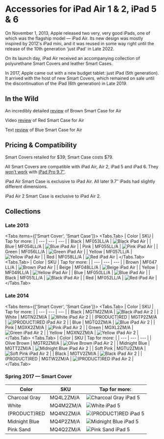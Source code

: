 
# Accessories for iPad Air 1 & 2, iPad 5 & 6

On November 1, 2013, Apple released two very, very good iPads, one of which was the flagship model — iPad Air.
Its new design was mostly inspired by 2012's iPad mini, and it was reused in some way right until the release of the 10th generation 'just iPad' in Late 2022.

On its launch day, iPad Air received an accompanying collection of polyurethane Smart Covers and leather Smart Cases.

In 2017, Apple came out with a new budget tablet: just iPad (5th generation). It arrived with the host of new Smart Covers, which remained on sale until the discontinuation of the iPad (6th generation) in Late 2019.

## In the Wild

An incredibly detailed [review](https://gadgetmac.com/reviews/apple-ipad-air-smart-case-review.html) of Brown Smart Case for Air

Video [review](https://youtu.be/yZ1oOarWv9s) of Red Smart Case for Air

Text [review](https://www.imore.com/ipad-air-smart-case-review) of Blue Smart Case for Air

## Pricing & Compatibility

Smart Covers retailed for \$39; Smart Case costs \$79.

All Smart Covers are compatible with iPad Air, Air 2, iPad 5 and iPad 6. They [won't work](https://www.businessinsider.com/old-apple-smart-covers-wont-work-with-new-ipads-because-of-magnets-2016-4) with [iPad Pro 9.7″](/ipad_pro97).

iPad Air Smart Case is exclusive to iPad Air. All later 9.7″ iPads had slightly different dimensions.

iPad Air 2 Smart Case is exclusive to iPad Air 2.

## Collections

### Late 2013

<Tabs items={['Smart Cover', 'Smart Case']}>
  <Tabs.Tab>
| Color | SKU | Tap for more: |
| --- | --- | --- |
| Black | MF053<wbr/>LL/A | <Link href="/pre-liquid-ipad/ipad-air/MF053"><img src="https://cloudfront.everycase.org/everypreview/MF053.webp" alt="Black iPad Air"/></Link> |
| Blue | MF054<wbr/>LL/A | <Link href="/pre-liquid-ipad/ipad-air/MF054"><img src="https://cloudfront.everycase.org/everypreview/MF054.webp" alt="Blue iPad Air"/></Link> |
| Pink | MF055<wbr/>LL/A | <Link href="/pre-liquid-ipad/ipad-air/MF055"><img src="https://cloudfront.everycase.org/everypreview/MF055.webp" alt="Pink iPad Air"/></Link> |
| Green | MF056<wbr/>LL/A | <Link href="/pre-liquid-ipad/ipad-air/MF056"><img src="https://cloudfront.everycase.org/everypreview/MF056.webp" alt="Green iPad Air"/></Link> |
| Yellow | MF057<wbr/>LL/A | <Link href="/pre-liquid-ipad/ipad-air/MF057"><img src="https://cloudfront.everycase.org/everypreview/MF057.webp" alt="Yellow iPad Air"/></Link> |
| Red | MF058<wbr/>LL/A | <Link href="/pre-liquid-ipad/ipad-air/MF058"><img src="https://cloudfront.everycase.org/everypreview/MF058.webp" alt="Red iPad Air"/></Link> |
  </Tabs.Tab>
  <Tabs.Tab>
| Color | SKU | Tap for more: |
| --- | --- | --- |
| Brown | MF047<wbr/>LL/A | <Link href="/pre-liquid-ipad/ipad-air/MF047"><img src="https://cloudfront.everycase.org/everypreview/MF047.webp" alt="Brown iPad Air"/></Link> |
| Beige | MF048<wbr/>LL/A | <Link href="/pre-liquid-ipad/ipad-air/MF048"><img src="https://cloudfront.everycase.org/everypreview/MF048.webp" alt="Beige iPad Air"/></Link> |
| Yellow | MF049<wbr/>LL/A | <Link href="/pre-liquid-ipad/ipad-air/MF049"><img src="https://cloudfront.everycase.org/everypreview/MF049.webp" alt="Yellow iPad Air"/></Link> |
| Blue | MF050<wbr/>LL/A | <Link href="/pre-liquid-ipad/ipad-air/MF050"><img src="https://cloudfront.everycase.org/everypreview/MF050.webp" alt="Blue iPad Air"/></Link> |
| Black | MF051<wbr/>LL/A | <Link href="/pre-liquid-ipad/ipad-air/MF051"><img src="https://cloudfront.everycase.org/everypreview/MF051.webp" alt="Black iPad Air"/></Link> |
| Red | MF052<wbr/>LL/A | <Link href="/pre-liquid-ipad/ipad-air/MF052"><img src="https://cloudfront.everycase.org/everypreview/MF052.webp" alt="Red iPad Air"/></Link> |
  </Tabs.Tab>
</Tabs>

### Late 2014

<Tabs items={['Smart Cover', 'Smart Case']}>
  <Tabs.Tab>
| Color | SKU | Tap for more: |
| --- | --- | --- |
| Black | MGTM2<wbr/>ZM/A | <Link href="/pre-liquid-ipad/ipad-air/MGTM2"><img src="https://cloudfront.everycase.org/everypreview/MGTM2.webp" alt="Black iPad Air 2"/></Link> |
| White | MGTN2<wbr/>ZM/A | <Link href="/pre-liquid-ipad/ipad-air/MGTN2"><img src="https://cloudfront.everycase.org/everypreview/MGTN2.webp" alt="White iPad Air 2"/></Link> |
| (PRODUCT)RED | MGTP2<wbr/>ZM/A | <Link href="/pre-liquid-ipad/ipad-air/MGTP2"><img src="https://cloudfront.everycase.org/everypreview/MGTP2.webp" alt="(PRODUCT)RED iPad Air 2"/></Link> |
| Blue | MGTQ2<wbr/>ZM/A | <Link href="/pre-liquid-ipad/ipad-air/MGTQ2"><img src="https://cloudfront.everycase.org/everypreview/MGTQ2.webp" alt="Blue iPad Air 2"/></Link> |
| Pink | MGXK2<wbr/>ZM/A | <Link href="/pre-liquid-ipad/ipad-air/MGXK2"><img src="https://cloudfront.everycase.org/everypreview/MGXK2.webp" alt="Pink iPad Air 2"/></Link> |
| Green | MGXL2<wbr/>ZM/A | <Link href="/pre-liquid-ipad/ipad-air/MGXL2"><img src="https://cloudfront.everycase.org/everypreview/MGXL2.webp" alt="Green iPad Air 2"/></Link> |
| Yellow | MGXN2<wbr/>ZM/A | <Link href="/pre-liquid-ipad/ipad-air/MGXN2"><img src="https://cloudfront.everycase.org/everypreview/MGXN2.webp" alt="Yellow iPad Air 2"/></Link> |
  </Tabs.Tab>
  <Tabs.Tab>
| Color | SKU | Tap for more: |
| --- | --- | --- |
| Olive Brown | MGTR2<wbr/>ZM/A | <Link href="/pre-liquid-ipad/ipad-air/MGTR2"><img src="https://cloudfront.everycase.org/everypreview/MGTR2.webp" alt="Olive Brown iPad Air 2"/></Link> |
| Midnight Blue | MGTT2<wbr/>ZM/A | <Link href="/pre-liquid-ipad/ipad-air/MGTT2"><img src="https://cloudfront.everycase.org/everypreview/MGTT2.webp" alt="Midnight Blue iPad Air 2"/></Link> |
| Soft Pink | MGTU2<wbr/>ZM/A | <Link href="/pre-liquid-ipad/ipad-air/MGTU2"><img src="https://cloudfront.everycase.org/everypreview/MGTU2.webp" alt="Soft Pink iPad Air 2"/></Link> |
| Black | MGTV2<wbr/>ZM/A | <Link href="/pre-liquid-ipad/ipad-air/MGTV2"><img src="https://cloudfront.everycase.org/everypreview/MGTV2.webp" alt="Black iPad Air 2"/></Link> |
| (PRODUCT)RED | MGTW2<wbr/>ZM/A | <Link href="/pre-liquid-ipad/ipad-air/MGTW2"><img src="https://cloudfront.everycase.org/everypreview/MGTW2.webp" alt="(PRODUCT)RED iPad Air 2"/></Link> |
  </Tabs.Tab>
</Tabs>

### Spring 2017 — Smart Cover

| Color | SKU | Tap for more: |
| --- | --- | --- |
| Charcoal Gray | MQ4L2<wbr/>ZM/A | <Link href="/pre-liquid-ipad/ipad-air/MQ4L2"><img src="https://cloudfront.everycase.org/everypreview/MQ4L2_AV1_SILVER.webp" alt="Charcoal Gray iPad 5"/></Link> |
| White | MQ4M2<wbr/>ZM/A | <Link href="/pre-liquid-ipad/ipad-air/MQ4M2"><img src="https://cloudfront.everycase.org/everypreview/MQ4M2_AV1_SILVER.webp" alt="White iPad 5"/></Link> |
| (PRODUCT)RED | MQ4N2<wbr/>ZM/A | <Link href="/pre-liquid-ipad/ipad-air/MQ4N2"><img src="https://cloudfront.everycase.org/everypreview/MQ4N2_AV1_SILVER.webp" alt="(PRODUCT)RED iPad 5"/></Link> |
| Midnight Blue | MQ4P2<wbr/>ZM/A | <Link href="/pre-liquid-ipad/ipad-air/MQ4P2"><img src="https://cloudfront.everycase.org/everypreview/MQ4P2_AV1_SILVER.webp" alt="Midnight Blue iPad 5"/></Link> |
| Pink Sand | MQ4Q2<wbr/>ZM/A | <Link href="/pre-liquid-ipad/ipad-air/MQ4Q2"><img src="https://cloudfront.everycase.org/everypreview/MQ4Q2_AV1_SILVER.webp" alt="Pink Sand iPad 5"/></Link> |
